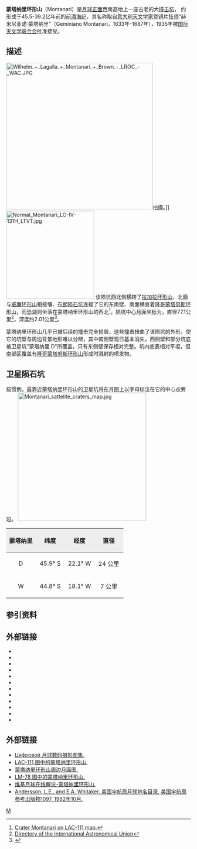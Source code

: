 {{lunar crater data|
 image=Montanari crater 4136 h2.jpg|240px|
 caption=月球轨道器4号拍摄的图像|
 latitude=45.83|
 N_or_S=S|
 longitude=20.76|
 E_or_W=W|
 diameter=77.1公里|
 depth=2.01公里|
 colong=22|
 eponym=赫米尼亚诺·蒙塔纳里}}
'''蒙塔纳里环形山'''（Montanari）是[[月球正面|月球正面]]西南高地上一座古老的大[[撞击坑|撞击坑]]， 约形成于45.5-39.2亿年前的[[前酒海纪|前酒海纪]]，其名称取自[[意大利|意大利]][[天文学家|天文学家]]暨镜片[[技师|技师]]“赫米尼亚诺·蒙塔纳里”（Geminiano Montanari，1633年-1687年），1935年被[[国际天文学联合会|国际天文学联合会]]批准接受。

==描述==
[[Image:Wilhelm_+_Lagalla_+_Montanari_+_Brown_-_LROC_-_WAC.JPG|400px]]拍摄。]]
[[Image:Normal_Montanari_LO-IV-131H_LTVT.jpg|240px]]
该陨坑西北侧横跨了[[拉加拉环形山|拉加拉环形山]]，北面与[[威廉环形山|威廉环形山]]相接壤、[[布朗陨石坑|布朗陨石坑]]连接了它的东南壁、南面横亘着[[隆哥蒙塔努斯环形山|隆哥蒙塔努斯环形山]]，而[[恐湖|恐湖]]则坐落在蒙塔纳里环形山的西北<ref>[http://planetarynames.wr.usgs.gov/images/Lunar/lac_111_lo.pdf Crater Montanari on LAC-111 map.]</ref>。陨坑中心[[月面坐标|月面坐标]]为{{Coord|45.83|S|20.76|E|globe:Moon|nogoogle=1|noosm=1}}，直径77.1公里<ref name="IAU">[http://planetarynames.wr.usgs.gov/Feature/4001 Directory of the International Astronomical Union]</ref>，深度约2.01公里<ref>{{Cite web |url=http://fisherka.csolutionshosting.net/astronote/plan/craterdepth/html/CraterDepthFeatureNameWestfall.html |title=John E. Westfall's Atlas of the Lunar Terminator, Cambridge Univ. Press (2000) |accessdate=2016-10-01 |archive-date=2014-12-18 |archive-url=https://archive.today/20141218234310/http://fisherka.csolutionshosting.net/astronote/plan/craterdepth/html/CraterDepthFeatureNameWestfall.html |dead-url=yes }}</ref>。

蒙塔纳里环形山几乎已被后续的撞击完全损毁，这些撞击扭曲了该陨坑的外形，使它的坑壁与周边背景地形难以分辨，其中南侧壁现已基本消失，西侧壁和部分坑底被卫星坑"蒙塔纳里 D"所覆盖，只有东侧壁保存相对完整。坑内底表相对平坦，但南部区覆盖有[[隆哥蒙塔努斯环形山|隆哥蒙塔努斯环形山]]形成时溅射的喷发物。

==卫星陨石坑==
按惯例，最靠近蒙塔纳里环形山的卫星坑将在月图上以字母标注在它的中心点旁边。
[[Image:Montanari_sattelite_craters_map.jpg|350px]]

{| class="wikitable"
!width="25%" style="background:#eeeeee;" |蒙塔纳里 
!width="25%" style="background:#eeeeee;" |纬度
!width="25%" style="background:#eeeeee;" |经度
!width="25%" style="background:#eeeeee;" |直径
|-
|align="center"|D
|align="center"|45.9° S
|align="center"|22.1° W
|align="center"|24 公里
|-
|align="center"|W
|align="center"|44.8° S
|align="center"|18.1° W
|align="center"|7 公里
|}{{clear}}
==参引资料==
{{Reflist}}

==外部链接==
{{refbegin}}
* {{cite book
  | last1 = Andersson
  | first1 = L. E.
  | last2 = Whitaker
  | first2 = E. A.
  | authorlink2 = Ewen Whitaker
  | date = 1982
  | title = [[NASA|NASA]] Catalogue of Lunar Nomenclature
  | publisher = NASA RP-1097
  | ref = harv
  }}
* {{cite web
  | last = Blue
  | first = Jennifer
  | date = July 25, 2007
  | title = Gazetteer of Planetary Nomenclature
  | publisher = [[United_States_Geological_Survey|USGS]]
  | url = http://planetarynames.wr.usgs.gov/
  | accessdate = 2007-08-05
  | ref = harv
  | archive-date = 2015-05-26
  | archive-url = https://web.archive.org/web/20150526164842/http://planetarynames.wr.usgs.gov/
  | dead-url = no
  }}
* {{cite book
  | last1 = Bussey
  | first1 = B.
  | authorlink1 = Ben Bussey
  | last2 = Spudis
  | first2 = P.
  | authorlink2 = Paul Spudis
  | date = 2004
  | title = The Clementine Atlas of the Moon
  | publisher = Cambridge University Press
  | location = New York
  | isbn = 978-0-521-81528-4
  | ref = harv
  }}
* {{cite book
  | last1 = Cocks
  | first1 = Elijah E.
  | last2 = Cocks
  | first2 = Josiah C.
  | date = 1995
  | title = Who's Who on the Moon: A Biographical Dictionary of Lunar Nomenclature
  | url = https://archive.org/details/isbn_9780936389271
  | publisher = Tudor Publishers
  | isbn = 978-0-936389-27-1
  | ref = harv
  }}
* {{cite web
  | last = McDowell
  | first = Jonathan
  | date = July 15, 2007
  | url = http://host.planet4589.org/astro/lunar/
  | title = Lunar Nomenclature
  | publisher = Jonathan's Space Report
  | accessdate = 2007-10-24
  | ref = harv
  | archive-date = 2015-01-12
  | archive-url = https://web.archive.org/web/20150112233439/http://host.planet4589.org/astro/lunar/
  | dead-url = no
  }}
* {{cite journal| last1 = Menzel| first1 = D. H.| last2 = Minnaert| first2 = M.| last3 = Levin| first3 = B.| last4 = Dollfus| first4 = A.| last5 = Bell| first5 = B.| title = Report on Lunar Nomenclature by the Working Group of Commission 17 of the IAU| doi = 10.1007/BF00171763| journal = Space Science Reviews| volume = 12| issue = 2| pages = 136–186| date = 1971| bibcode = 1971SSRv...12..136M| ref = harv}}
* {{cite book
  | first = Patrick
  | last = Moore
  | authorlink = Patrick Moore
  | date = 2001
  | title = On the Moon
  | url = https://archive.org/details/patrickmooreonmo00patr
  | publisher = Sterling Publishing Co.
  | isbn = 978-0-304-35469-6
  | ref = harv
  }}
* {{cite book
  | first = Fred W.
  | last = Price
  | date = 1988
  | title = The Moon Observer's Handbook
  | publisher = Cambridge University Press
  | isbn = 978-0-521-33500-3
  | ref = harv
  }}
* {{cite book
  | last = Rükl
  | first = Antonín
  | authorlink = Antonín Rükl
  | date = 1990
  | title = Atlas of the Moon
  | publisher = Kalmbach Books
  | isbn = 978-0-913135-17-4
  | ref = harv
  }}
* {{cite book
  | last = Webb
  | first = Rev. T. W.
  | authorlink = Thomas William Webb
  | date = 1962
  | title = Celestial Objects for Common Telescopes
  | url = https://archive.org/details/celestialobjects00webb
  | edition = 6th revised
  | publisher = Dover
  | isbn = 978-0-486-20917-3
  | ref = harv
  }}
* {{cite book
  | first = Ewen A.
  | last = Whitaker
  | authorlink = Ewen Whitaker
  | date = 1999
  | title = Mapping and Naming the Moon
  | publisher = Cambridge University Press
  | isbn = 978-0-521-62248-6
  | ref = harv
  }}
* {{cite book
  | first = Peter T.
  | last = Wlasuk
  | date = 2000
  | title = Observing the Moon
  | publisher = Springer
  | isbn = 978-1-85233-193-1
  | ref = harv
 }}
{{refend}}

==外部链接==
*[http://www.lpi.usra.edu/resources/lunar_orbiter/bin/srch_nam.shtml?Montanari%7C0 Цифровой 月球数码摄影图集.]
*[http://www.lpi.usra.edu/resources/mapcatalog/LAC/lac111/ LAC-111 图中的蒙塔纳里环形山.]
*[http://www.lpi.usra.edu/resources/mapcatalog/usgs/I824/ 蒙塔纳里环形山周边月面图.]
*[http://www.lpi.usra.edu/resources/mapcatalog/LM/lm78/ LM-78 图中的蒙塔纳里环形山.] {{Wayback|url=http://www.lpi.usra.edu/resources/mapcatalog/LM/lm78/ |date=20160304071911 }}
*[http://the-moon.wikispaces.com/Montanari 维基月球在线解说-蒙塔纳里环形山.]
*[http://planet4589.org/astro/lunar/RP-1097.pdf Andersson, L.E., and E.A. Whitaker, 美国宇航局月球地名目录, 美国宇航局参考出版物1097, 1982年10月.] {{Wayback|url=http://planet4589.org/astro/lunar/RP-1097.pdf |date=20141006125838 }}

[[Category:月球环形山|M]]
{{月球環形山 (L-N)}}